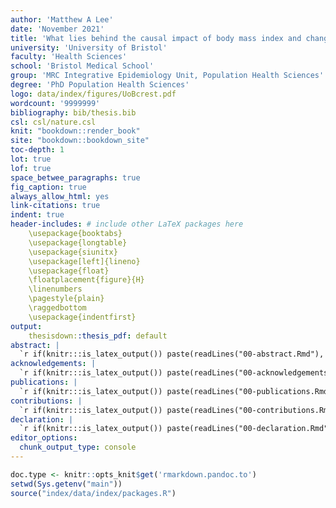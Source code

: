 ```yaml
---
author: 'Matthew A Lee'
date: 'November 2021'
title: 'What lies behind the causal impact of body mass index and change on human health? Added value from complementary study design and deep metabolomic phenotyping.'
university: 'University of Bristol'
faculty: 'Health Sciences'
school: 'Bristol Medical School'
group: 'MRC Integrative Epidemiology Unit, Population Health Sciences'
degree: 'PhD Population Health Sciences'
logo: data/index/figures/UoBcrest.pdf
wordcount: '9999999'
bibliography: bib/thesis.bib
csl: csl/nature.csl
knit: "bookdown::render_book"
site: "bookdown::bookdown_site"
toc-depth: 1
lot: true
lof: true
space_betwee_paragraphs: true
fig_caption: true
always_allow_html: yes
link-citations: true
indent: true
header-includes: # include other LaTeX packages here
    \usepackage{booktabs}
    \usepackage{longtable}
    \usepackage{siunitx}
    \usepackage[left]{lineno}
    \usepackage{float}
    \floatplacement{figure}{H}
    \linenumbers
    \pagestyle{plain}
    \raggedbottom 
    \usepackage{indentfirst}
output: 
    thesisdown::thesis_pdf: default
abstract: |
  `r if(knitr:::is_latex_output()) paste(readLines("00-abstract.Rmd"), collapse = '\n  ')`
acknowledgements: |
  `r if(knitr:::is_latex_output()) paste(readLines("00-acknowledgements.Rmd"), collapse = '\n  ')`
publications: |
  `r if(knitr:::is_latex_output()) paste(readLines("00-publications.Rmd"), collapse = '\n  ')`
contributions: |
  `r if(knitr:::is_latex_output()) paste(readLines("00-contributions.Rmd"), collapse = '\n  ')`
declaration: |
  `r if(knitr:::is_latex_output()) paste(readLines("00-declaration.Rmd"), collapse = '\n  ')`
editor_options: 
  chunk_output_type: console
---
```


```r
doc.type <- knitr::opts_knit$get('rmarkdown.pandoc.to')
setwd(Sys.getenv("main"))
source("index/data/index/packages.R")
```

